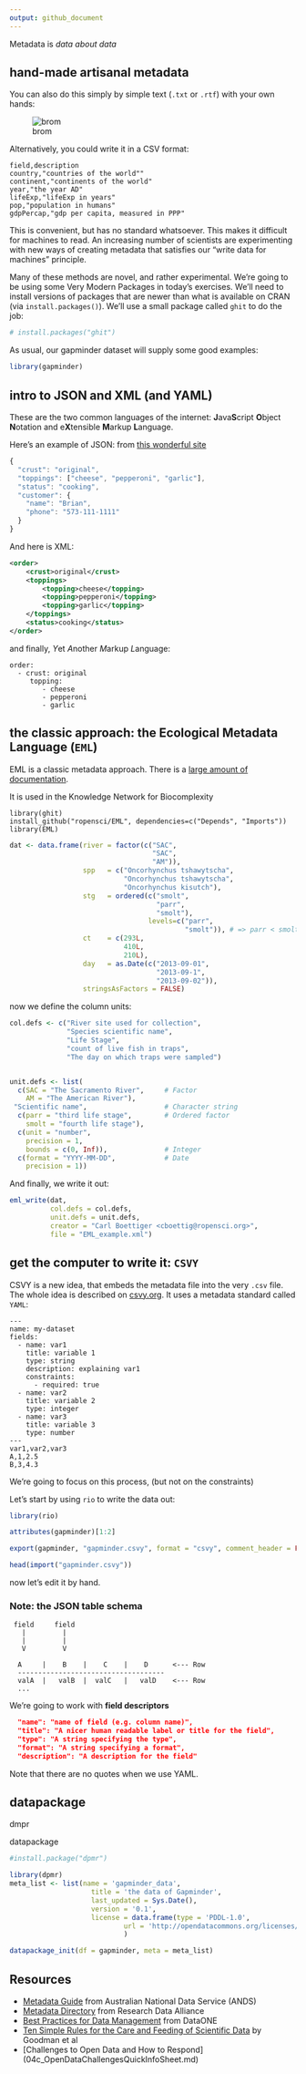 ```yaml
---
output: github_document
---
```


Metadata is _data about data_


## hand-made artisanal metadata

You can also do this simply by simple text (`.txt` or `.rtf`)  with your own hands:

![brom](img/bromeliad_metadata.png)

Alternatively, you could write it in a CSV format:

```
field,description
country,"countries of the world""
continent,"continents of the world"
year,"the year AD"
lifeExp,"lifeExp in years"
pop,"population in humans"
gdpPercap,"gdp per capita, measured in PPP"
```

This is convenient, but has no standard whatsoever. This makes it difficult for machines to read. An increasing number of scientists are experimenting with new ways of creating metadata that satisfies our "write data for machines" principle. 

Many of these methods are novel, and rather experimental. We're going to be using some Very Modern Packages in today's exercises. We'll need to install versions of packages that are newer than what is available on CRAN (via `install.packages()`). We'll use a small package called `ghit` to do the job:

```r
# install.packages("ghit")
```

As usual, our gapminder dataset will supply some good examples:
```r
library(gapminder)
```

## intro to JSON and XML (and YAML)

These are the two common languages of the internet: **J**ava**S**cript **O**bject **N**otation and e**X**tensible **M**arkup **L**anguage. 

Here's an example of JSON: from [this wonderful site](https://zapier.com/learn/apis/chapter-3-data-formats/)

```javascript
{
  "crust": "original",
  "toppings": ["cheese", "pepperoni", "garlic"],
  "status": "cooking",
  "customer": {
    "name": "Brian",
    "phone": "573-111-1111"
  }
}
```
And here is XML:

```XML
<order>
    <crust>original</crust>
    <toppings>
        <topping>cheese</topping>
        <topping>pepperoni</topping>
        <topping>garlic</topping>
    </toppings>
    <status>cooking</status>
</order>
```

and finally, *Y*et *A*nother *M*arkup *L*anguage:

```
order:
  - crust: original
     topping: 
        - cheese
        - pepperoni
        - garlic
```



## the classic approach: the Ecological Metadata Language (`EML`)

EML is a classic metadata approach. There is a [large amount of documentation](http://im.lternet.edu/sites/im.lternet.edu/files/emlHandbook.pdf).  

It is used in the Knowledge Network for Biocomplexity

```
library(ghit)
install_github("ropensci/EML", dependencies=c("Depends", "Imports"))
library(EML)
```

```r
dat <- data.frame(river = factor(c("SAC",  
                                   "SAC",   
                                   "AM")),
                  spp   = c("Oncorhynchus tshawytscha",  
                            "Oncorhynchus tshawytscha", 
                            "Oncorhynchus kisutch"),
                  stg   = ordered(c("smolt", 
                                    "parr", 
                                    "smolt"), 
                                  levels=c("parr", 
                                           "smolt")), # => parr < smolt
                  ct    = c(293L,    
                            410L,    
                            210L),
                  day   = as.Date(c("2013-09-01", 
                                    "2013-09-1", 
                                    "2013-09-02")),
                  stringsAsFactors = FALSE)
```

now we define the column units:

```r
col.defs <- c("River site used for collection",
              "Species scientific name",
              "Life Stage", 
              "count of live fish in traps",
              "The day on which traps were sampled")


unit.defs <- list(
  c(SAC = "The Sacramento River",     # Factor 
    AM = "The American River"),
 "Scientific name",                   # Character string 
  c(parr = "third life stage",        # Ordered factor 
    smolt = "fourth life stage"),
  c(unit = "number", 
    precision = 1, 
    bounds = c(0, Inf)),              # Integer
  c(format = "YYYY-MM-DD",            # Date
    precision = 1))
```

And finally, we write it out:

```r
eml_write(dat, 
          col.defs = col.defs, 
          unit.defs = unit.defs, 
          creator = "Carl Boettiger <cboettig@ropensci.org>", 
          file = "EML_example.xml")
```


## get the computer to write it: `CSVY`

CSVY is a new idea, that embeds the metadata file into the very `.csv` file. The whole idea is described on [csvy.org](http://csvy.org/). It uses a metadata standard called `YAML`:

```
---
name: my-dataset
fields:
  - name: var1
    title: variable 1
    type: string
    description: explaining var1
    constraints:
      - required: true
  - name: var2
    title: variable 2
    type: integer
  - name: var3
    title: variable 3
    type: number
---
var1,var2,var3
A,1,2.5
B,3,4.3
```

We're going to focus on this process, (but not on the constraints)

Let's start by using `rio` to write the data out:

```r
library(rio)

attributes(gapminder)[1:2]

export(gapminder, "gapminder.csvy", format = "csvy", comment_header = FALSE)

head(import("gapminder.csvy"))
```

now let's edit it by hand.


### Note: the JSON table schema

```
 field     field
   |         |
   |         |
   V         V
 
  A     |    B    |    C    |    D      <--- Row
  ------------------------------------
  valA  |   valB  |  valC   |   valD    <--- Row
  ...

```
 
 We're going to work with **field descriptors**
 
```json
  "name": "name of field (e.g. column name)",
  "title": "A nicer human readable label or title for the field",
  "type": "A string specifying the type",
  "format": "A string specifying a format",
  "description": "A description for the field"
```

Note that there are no quotes when we use YAML.

## datapackage

dmpr

datapackage

```r
#install.package("dpmr")

library(dpmr)
meta_list <- list(name = 'gapminder_data',
                    title = 'the data of Gapminder',
                    last_updated = Sys.Date(),
                    version = '0.1',
                    license = data.frame(type = 'PDDL-1.0',
                            url = 'http://opendatacommons.org/licenses/pddl/')
                            )

datapackage_init(df = gapminder, meta = meta_list) 

```


## Resources


* [Metadata Guide](http://www.ands.org.au/guides/metadata-working.html) from Australian National Data Service (ANDS)
* [Metadata Directory](http://rd-alliance.github.io/metadata-directory/) from Research Data Alliance
* [Best Practices for Data Management](https://www.dataone.org/sites/all/documents/DataONE_BP_Primer_020212.pdf) from DataONE
* [Ten Simple Rules for the Care and Feeding of Scientific Data](http://journals.plos.org/ploscompbiol/article?id=10.1371/journal.pcbi.1003542) by Goodman et al
* [Challenges to Open Data and How to Respond] (04c_OpenDataChallengesQuickInfoSheet.md)